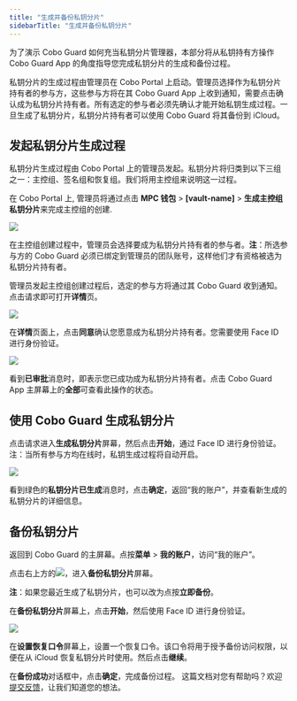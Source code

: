 ```yaml
---
title: "生成并备份私钥分片"
sidebarTitle: "生成并备份私钥分片"
---
```

为了演示 Cobo Guard 如何充当私钥分片管理器，本部分将从私钥持有方操作 Cobo Guard App 的角度指导您完成私钥分片的生成和备份过程。

私钥分片的生成过程由管理员在 Cobo Portal 上启动。管理员选择作为私钥分片持有者的参与方，这些参与方将在其 Cobo Guard App 上收到通知，需要点击确认成为私钥分片持有者。所有选定的参与者必须先确认才能开始私钥生成过程。一旦生成了私钥分片，私钥分片持有者可以使用 Cobo Guard 将其备份到 iCloud。

## 发起私钥分片生成过程

私钥分片生成过程由 Cobo Portal 上的管理员发起。私钥分片将归类到以下三组之一：主控组、签名组和恢复组。我们将用主控组来说明这一过程。

在 Cobo Portal 上, 管理员将通过点击 **MPC 钱包** > **[vault-name]** > **生成主控组私钥分片**来完成主控组的创建.

<img src="/cn/images/cobo-guard/common/9.png" className="screenshot_modal"></img>

在主控组创建过程中，管理员会选择要成为私钥分片持有者的参与者。**注**：所选参与方的 Cobo Guard 必须已绑定到管理员的团队账号，这样他们才有资格被选为私钥分片持有者。

管理员发起主控组创建过程后，选定的参与方将通过其 Cobo Guard 收到通知。点击请求即可打开**详情**页。

<img src="/cn/images/cobo-guard/common/1.png" className="screenshot_nav_bar"></img>

在**详情**页面上，点击**同意**确认您愿意成为私钥分片持有者。您需要使用 Face ID 进行身份验证。

<img src="/cn/images/cobo-guard/common/2.png" className="screenshot_nav_bar"></img>

看到**已审批**消息时，即表示您已成功成为私钥分片持有者。点击 Cobo Guard App 主屏幕上的**全部**可查看此操作的状态。

## 使用 Cobo Guard 生成私钥分片

点击请求进入**生成私钥分片**屏幕，然后点击**开始**，通过 Face ID 进行身份验证。注：当所有参与方均在线时，私钥生成过程将自动开启。

<img src="/cn/images/cobo-guard/common/3.png" className="screenshot_nav_bar"></img>

看到绿色的**私钥分片已生成**消息时，点击**确定**，返回“我的账户”，并查看新生成的私钥分片的详细信息。

## 备份私钥分片

返回到 Cobo Guard 的主屏幕。点按**菜单** > **我的账户**，访问“我的账户”。

点击右上方的<img src="/cn/images/cobo-guard/common/icon_menu.svg" className="icon"></img>，进入**备份私钥分片**屏幕。

**注**：如果您最近生成了私钥分片，也可以改为点按**立即备份**。

在**备份私钥分片**屏幕上，点击**开始**，然后使用 Face ID 进行身份验证。

<img src="/cn/images/cobo-guard/common/5.png" className="screenshot_nav_bar"></img>

在**设置恢复口令**屏幕上，设置一个恢复口令。该口令将用于授予备份访问权限，以便在从 iCloud 恢复私钥分片时使用。然后点击**继续**。

在**备份成功**对话框中，点击**确定**，完成备份过程。
<Tip>这篇文档对您有帮助吗？欢迎[提交反馈](https://forms.zohopublic.com/cobo/form/DocumentFeedbackForm/formperma/QvLOhxJv1_JMsJ-1dleZ8Itb_7rzN-LtgvsDdxosoVI)，让我们知道您的想法。</Tip>